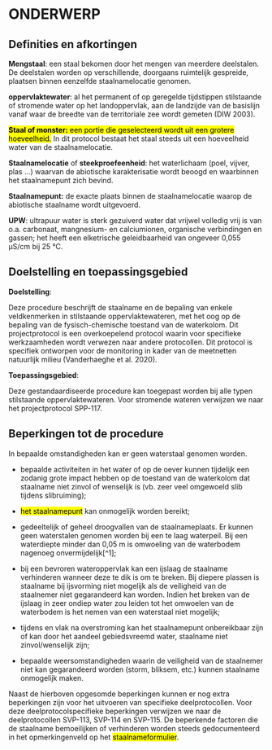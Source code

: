 # ONDERWERP

## Definities en afkortingen

**Mengstaal**: een staal bekomen door het mengen van meerdere deelstalen. De deelstalen worden op verschillende, doorgaans ruimtelijk gespreide, plaatsen binnen eenzelfde staalnamelocatie genomen.

**oppervlaktewater**: al het permanent of op geregelde tijdstippen stilstaande of stromende water op het landoppervlak, aan de landzijde van de basislijn vanaf waar de breedte van de territoriale zee wordt gemeten (DIW 2003).

[**Staal of monster:** een portie die geselecteerd wordt uit een grotere hoeveelheid.]{.mark} In dit protocol bestaat het staal steeds uit een hoeveelheid water van de staalnamelocatie.

**Staalnamelocatie** of **steekproefeenheid**: het waterlichaam (poel, vijver, plas ...) waarvan de abiotische karakterisatie wordt beoogd en waarbinnen het staalnamepunt zich bevind.

**Staalnamepunt:** de exacte plaats binnen de staalnamelocatie waarop de abiotische staalname wordt uitgevoerd.

**UPW**: ultrapuur water is sterk gezuiverd water dat vrijwel volledig vrij is van o.a. carbonaat, mangnesium- en calciumionen, organische verbindingen en gassen; het heeft een elketrische geleidbaarheid van ongeveer 0,055 µS/cm bij 25 °C.

## Doelstelling en toepassingsgebied

**Doelstelling**:

Deze procedure beschrijft de staalname en de bepaling van enkele veldkenmerken in stilstaande oppervlaktewateren, met het oog op de bepaling van de fysisch-chemische toestand van de waterkolom. Dit projectprotocol is een overkoepelend protocol waarin voor specifieke werkzaamheden wordt verwezen naar andere protocollen. Dit protocol is specifiek ontworpen voor de monitoring in kader van de meetnetten natuurlijk milieu (Vanderhaeghe et al. 2020).

**Toepassingsgebied**:

Deze gestandaardiseerde procedure kan toegepast worden bij alle typen stilstaande oppervlaktewateren. Voor stromende wateren verwijzen we naar het projectprotocol SPP-117.

## Beperkingen tot de procedure

In bepaalde omstandigheden kan er geen waterstaal genomen worden.

-   bepaalde activiteiten in het water of op de oever kunnen tijdelijk een zodanig grote impact hebben op de toestand van de waterkolom dat staalname niet zinvol of wenselijk is (vb. zeer veel omgewoeld slib tijdens slibruiming);

-   [het staalnamepunt]{.mark} kan onmogelijk worden bereikt;

-   gedeeltelijk of geheel droogvallen van de staalnameplaats. Er kunnen geen waterstalen genomen worden bij een te laag waterpeil. Bij een waterdiepte minder dan 0,05 m is omwoeling van de waterbodem nagenoeg onvermijdelijk[^1];

-   bij een bevroren wateroppervlak kan een ijslaag de staalname verhinderen wanneer deze te dik is om te breken. Bij diepere plassen is staalname bij ijsvorming niet mogelijk als de veiligheid van de staalnemer niet gegarandeerd kan worden. Indien het breken van de ijslaag in zeer ondiep water zou leiden tot het omwoelen van de waterbodem is het nemen van een waterstaal niet mogelijk;

-   tijdens en vlak na overstroming kan het staalnamepunt onbereikbaar zijn of kan door het aandeel gebiedsvreemd water, staalname niet zinvol/wenselijk zijn;

-   bepaalde weersomstandigheden waarin de veiligheid van de staalnemer niet kan gegarandeerd worden (storm, bliksem, etc.) kunnen staalname onmogelijk maken.

Naast de hierboven opgesomde beperkingen kunnen er nog extra beperkingen zijn voor het uitvoeren van specifieke deelprotocollen. Voor deze deelprotocolspecifieke beperkingen verwijzen we naar de deelprotocollen SVP-113, SVP-114 en SVP-115. De beperkende factoren die de staalname bemoeilijken of verhinderen worden steeds gedocumenteerd in het opmerkingenveld op het [staalnameformulier]{.mark}.

